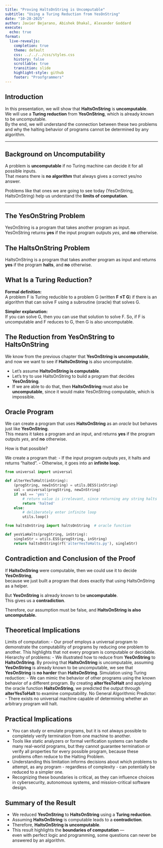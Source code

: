 ```yaml
---
title: "Proving HaltsOnString is Uncomputable"
subtitle: "Using a Turing Reduction from YesOnString"
date: "10-28-2025"
author: Javier Bejarano, Abishek Dhakal, Alexander Goddard
execute:
  echo: true
format:
  live-revealjs:
    completion: true
    theme: default
    css: ../../../css/styles.css
    history: false
    scrollable: true
    transition: slide
    highlight-style: github
    footer: "Proofgrammers"
---
```


## Introduction

In this presentation, we will show that **HaltsOnString** is **uncomputable**.  
We will use a **Turing reduction** from **YesOnString**, which is already known to be uncomputable.  
By the end, we will understand the connection between these two problems and why the halting behavior of programs cannot be determined by any algorithm.

---

## Background on Uncomputability

A problem is **uncomputable** if no Turing machine can decide it for all possible inputs.  
That means there is **no algorithm** that always gives a correct yes/no answer.  

Problems like that ones we are going to see today (YesOnString, HaltsOnString) help us understand the **limits of computation**.

---

## The YesOnString Problem

YesOnString is a program that takes another program as input.  
YesOnString returns **yes** if the input program outputs *yes*, and **no** otherwise.

## The HaltsOnString Problem

HaltsOnString is a program that takes another program as input and returns **yes** if the program **halts**, and **no** otherwise.

## What Is a Turing Reduction?

**Formal definition:**  
A problem F is Turing reducible to a problem G (written **F ≤T G**) if there is an algorithm that can solve F using a subroutine (oracle) that solves G.

**Simpler explanation:**  
If you can solve G, then you can use that solution to solve F. So, if F is uncomputable and F reduces to G, then G is also uncomputable.

## The Reduction from YesOnString to HaltsOnString

We know from the previous chapter that **YesOnString is uncomputable**, and now we want to see if **HaltsOnString** is also uncomputable.

- Let’s assume **HaltsOnString is computable**.  
- Let’s try to use HaltsOnString to build a program that decides **YesOnString**.  
- If we are able to do that, then **HaltsOnString** must also be **uncomputable**, since it would make YesOnString computable, which is impossible.

## Oracle Program

We can create a program that uses **HaltsOnString** as an *oracle* but behaves just like **YesOnString**.  
This means it takes a program and an input, and returns **yes** if the program outputs *yes*, and **no** otherwise.

How is that possible?

We create a program that:
- If the input program outputs *yes*, it halts and returns “halted”.
- Otherwise, it goes into an **infinite loop**.

```python
from universal import universal

def alterYesToHalt(inString):
    (progString, newInString) = utils.DESS(inString)
    val = universal(progString, newInString)
    if val == 'yes':
        # return value is irrelevant, since returning any string halts
        return 'halted'
    else:
        # deliberately enter infinite loop
        utils.loop()
```

```python
from haltsOnString import haltsOnString  # oracle function

def yesViaHalts(progString, inString):
    singleStr = utils.ESS(progString, inString)
    return haltsOnString(rf('alterYesToHalts.py'), singleStr)
```

## Contradiction and Conclusion of the Proof

If **HaltsOnString** were computable, then we could use it to decide **YesOnString**,  
because we just built a program that does exactly that using HaltsOnString as a helper.

But **YesOnString** is already known to be **uncomputable**.  
This gives us a **contradiction**.

Therefore, our assumption must be false, and 
 **HaltsOnString is also uncomputable.**

## Theoretical Implications

Limits of computation:
 - Our proof employs a universal program to demonstrate the computability of programs by reducing one problem to another. This highlights that not every program is computable or decidable.
Hierarchy of problems:
 - We illustrated how to reduce from **YesOnString** to **HaltsOnString**. By proving that **HaltsOnString** is uncomputable, assuming **YesOnString** is already known to be uncomputable, we see that **YesOnString** is **no harder** than **HaltsOnString**.
Simulation using Turing reduction:
 - We can mimic the behavior of other programs using the known behavior of a different program. By creating **alterYesToHalt** and applying the oracle function **HaltsOnString**, we predicted the output through **alterYesToHalt** to examine computability.
No General Algorithmic Predictor:
 - There exists no universal machine capable of determining whether an arbitrary program will halt.
 
## Practical Implications

- You can study or emulate programs, but it is not always possible to completely verify termination from one machine to another.
- Tools like static analyzers or formal verification systems can handle many real-world programs, but they cannot guarantee termination or verify all properties for every possible program, because these problems often reduce to the Halting Problem.
- Understanding this limitation informs decisions about which problems to attempt, as any program - regardless of complexity - can potentially be reduced to a simpler one.
- Recognizing these boundaries is critical, as they can influence choices in cybersecurity, autonomous systems, and mission-critical software design.

## Summary of the Result

- We reduced **YesOnString** to **HaltsOnString** using a **Turing reduction**.  
- Assuming **HaltsOnString** is computable leads to a **contradiction**.  
- Therefore, **HaltsOnString is uncomputable**.  
- This result highlights the **boundaries of computation** —  
  even with perfect logic and programming, some questions can never be answered by an algorithm.
